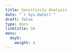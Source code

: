 ---
title: Sensitivity Analysis
date: "`r Sys.Date()`"
draft: false
type: docs
linktitle: SA
menu:
  day5:
    weight: 4
---

<!-- ## R code demo & walkthrough - 3-state Markov model with sensitivity analyses     -->

<!-- [Download demo code](../../../Course_Modularization/Sensitivity analysis/Markov 3-state SA/Markov_3state_SA_time.Rmd) -->

<!-- [Download model function code](../../../Course_Modularization/Sensitivity analysis/Markov 3-state SA/Functions_markov_3state_time.R) -->

<!-- ## Exercise - Markov Sick-Sicker model with sensitivity analyses -->

<!-- [Download exercise handout](../../../Course_Modularization/Sensitivity analysis/Markov Sick-Sicker SA/exercise worksheets/markov_sick-sicker_SA_exercise.html) -->

<!-- [Download excercise template](../../../Course_Modularization/Sensitivity analysis/Markov Sick-Sicker SA/templates/markov_sick-sicker_SA_template.Rmd) -->

<!-- [Download model function template](../../../Course_Modularization/Sensitivity analysis/Markov Sick-Sicker SA/functions/Functions_markov_sick-sicker.R) -->

<!-- [Download excercise solutions](../../../Course_Modularization/Sensitivity analysis/Markov Sick-Sicker SA/solutions/markov_sick-sicker_SA_solutions.Rmd) -->

<!-- [Download model function solution code](../../../Course_Modularization/Sensitivity analysis/Markov Sick-Sicker SA/solutions/Functions_markov_sick-sicker_sol.R) -->

